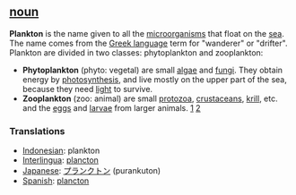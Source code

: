 == [[noun]] ==

'''Plankton''' is the name given to all the [[microorganism]]s that float on the [[sea]]. The name comes from the [[Greek language]] term for "wanderer" or "drifter".
Plankton are divided in two classes: phytoplankton and zooplankton:

*'''Phytoplankton''' (phyto: vegetal) are small [[algae]] and [[fungi]]. They obtain energy by [[photosynthesis]], and live mostly on the upper part of the sea, because they need [[light]] to survive.
*'''Zooplankton''' (zoo: animal) are small [[protozoa]], [[crustacean]]s, [[krill]], etc. and the [[egg]]s and [[larvae]] from larger animals. [http://www.wikipedia.org/wiki/Plankton] [http://mywebpages.comcast.net/kils/ocean/index.htm]


=== Translations ===
*[[Indonesian]]: plankton
*[[Interlingua]]: [[plancton]]
*[[Japanese]]: [[プランクトン]] (purankuton)
*[[Spanish]]: [[plancton]]